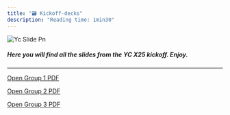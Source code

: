 ```yaml
---
title: "🗃️ Kickoff-decks"
description: "Reading time: 1min30"
---
```


![Yc Slide Pn](/images/yc-slide.png)
##### **Here you will find all the slides from the YC X25 kickoff. Enjoy.**
---

[Open Group 1 PDF](https://drive.google.com/file/d/1gj5WPZzJMT5CTGet7ThoXt_8IOrSCui5/view?usp=drive_link)

[Open Group 2 PDF](https://drive.google.com/file/d/16SXg5pWLwQ-OBD9uL1KKORXYRZ9DCJ00/view?usp=drive_link)

[Open Group 3 PDF](https://drive.google.com/file/d/1vMXf-EUwzN_TrljsSWwUhVOKP8o0uKj2/view?usp=drive_link)
